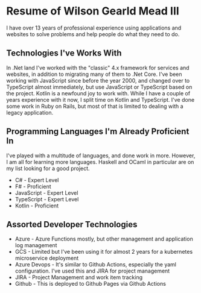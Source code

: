 ---
---

<SEO title="Wilson Gearld Mead III's Resume"/>

# Resume of Wilson Gearld Mead III

I have over 13 years of professional experience using applications and websites to solve problems and help people do what they need to do.

## Technologies I've Works With

In .Net land I've worked with the "classic" 4.x framework for services and websites, in addition to migrating many of them to .Net Core.
I've been working with JavaScript since before the year 2000, and changed over to TypeScript almost immediately, but use JavaScript or TypeScript based on the project.
Kotlin is a newfound joy to work with. While I have a couple of years experience with it now, I split time on Kotlin and TypeScript.
I've done some work in Ruby on Rails, but most of that is limited to dealing with a legacy application.

## Programming Languages I'm Already Proficient In

I've played with a multitude of languages, and done work in more. However, I am all for learning more languages. Haskell and OCaml in particular are on my list looking for a good project.

- C# - Expert Level
- F# - Proficient
- JavaScript - Expert Level
- TypeScript - Expert Level
- Kotlin - Proficient

## Assorted Developer Technologies

- Azure - Azure Functions mostly, but other management and application log management
- GCS - Limited but I've been using it for almost 2 years for a kubernetes microservice deployment
- Azure Devops - It's similar to Github Actions, especially the yaml configuration. I've used this and JIRA for project management
- JIRA - Project Management and work item tracking
- Github - This is deployed to Github Pages via Github Actions